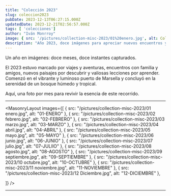 ```yaml
---
title: "Colección 2023"
slug: coleccion2023
pubDate: 2023-12-13T06:27:15.000Z
updatedDate: 2023-12-21T02:56:57.000Z
tags: [ 'colecciones']
author: "Iván Monrroy"
image: { src: '/pictures/collection-misc-2023/01%20enero.jpg', alt: Coleccion2023, positionx: 50%, positiony: 50% }
description: "Año 2023, doce imágenes para apreciar nuevos encuentros y revivir viejos recuerdos."
---
```


Un año en imágenes: doce meses, doce instantes capturados.

El 2023 estuvo marcado por viajes y aventuras, encuentros con familia y amigos, nuevos paisajes por descubrir y valiosas lecciones por aprender. Comenzó en el vibrante y luminoso puerto de Marsella y concluyó en la serenidad de un bosque húmedo y tropical.

Aquí, una foto por mes para revivir la esencia de este recorrido.

---


<MasonryLayout images={[
        { src: "/pictures/collection-misc-2023/01 enero.jpg", alt: "01-ENERO" },
        { src: "/pictures/collection-misc-2023/02 febrero.jpg", alt: "02-FEBRERO" },
        { src: "/pictures/collection-misc-2023/03 marzo.jpg", alt: "03-MARZO" },
        { src: "/pictures/collection-misc-2023/04 abril.jpg", alt: "04-ABRIL" },
        { src: "/pictures/collection-misc-2023/05 mayo.jpg", alt: "05-MAYO" },
        { src: "/pictures/collection-misc-2023/06 junio.jpg", alt: "06-JUNIO" },
        { src: "/pictures/collection-misc-2023/07 julio.jpg", alt: "07-JULIIO" },
        { src: "/pictures/collection-misc-2023/08 agosto.jpg", alt: "08-AGOSTO" },
        { src: "/pictures/collection-misc-2023/09 septiembre.jpg", alt: "09-SEPTIEMBRE" },
        { src: "/pictures/collection-misc-2023/10 octubre.jpg", alt: "10-OCTUBRE" },
        { src: "/pictures/collection-misc-2023/11 noviembre.jpg", alt: "11-NOVIEMBRE" },
        { src: "/pictures/collection-misc-2023/12 Diciembre.jpg", alt: "12-DICIEMBRE" },

]} />
 

---